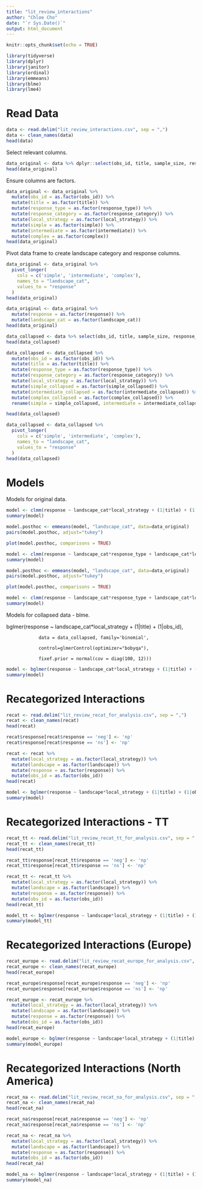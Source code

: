 ```yaml
---
title: "lit_review_interactions"
author: "Chloe Cho"
date: "`r Sys.Date()`"
output: html_document
---
```


```r

knitr::opts_chunk$set(echo = TRUE)

library(tidyverse)
library(dplyr)
library(janitor)
library(ordinal)
library(emmeans)
library(blme)
library(lme4)

```

# Read Data 

```r

data <- read.delim("lit_review_interactions.csv", sep = ",")
data <- clean_names(data)
head(data)

```

Select relevant columns. 

```r

data_original <- data %>% dplyr::select(obs_id, title, sample_size, response_type, response_category, local_strategy, simple, intermediate, complex)
head(data_original)

```

Ensure columns are factors. 

```r

data_original <- data_original %>% 
  mutate(obs_id = as.factor(obs_id)) %>%
  mutate(title = as.factor(title)) %>% 
  mutate(response_type = as.factor(response_type)) %>% 
  mutate(response_category = as.factor(response_category)) %>% 
  mutate(local_strategy = as.factor(local_strategy)) %>% 
  mutate(simple = as.factor(simple)) %>% 
  mutate(intermediate = as.factor(intermediate)) %>% 
  mutate(complex = as.factor(complex))
head(data_original)

```

Pivot data frame to create landscape category and response columns.

```r

data_original <- data_original %>% 
  pivot_longer(
    cols = c('simple', 'intermediate', 'complex'), 
    names_to = "landscape_cat", 
    values_to = "response"
  )
head(data_original)

```

```r

data_original <- data_original %>% 
  mutate(response = as.factor(response)) %>%
  mutate(landscape_cat = as.factor(landscape_cat))
head(data_original)

```

```r

data_collapsed <- data %>% select(obs_id, title, sample_size, response_type, response_category, local_strategy, simple_collapsed, intermediate_collapsed, complex_collapsed)
head(data_collapsed)

```

```r

data_collapsed <- data_collapsed %>% 
  mutate(obs_id = as.factor(obs_id)) %>%
  mutate(title = as.factor(title)) %>% 
  mutate(response_type = as.factor(response_type)) %>% 
  mutate(response_category = as.factor(response_category)) %>% 
  mutate(local_strategy = as.factor(local_strategy)) %>% 
  mutate(simple_collapsed = as.factor(simple_collapsed)) %>% 
  mutate(intermediate_collapsed = as.factor(intermediate_collapsed)) %>% 
  mutate(complex_collapsed = as.factor(complex_collapsed)) %>%
  rename(simple = simple_collapsed, intermediate = intermediate_collapsed, complex = complex_collapsed)

head(data_collapsed)

```

```r

data_collapsed <- data_collapsed %>% 
  pivot_longer(
    cols = c('simple', 'intermediate', 'complex'), 
    names_to = "landscape_cat", 
    values_to = "response"
  )
head(data_collapsed)

```

# Models

Models for original data. 

```r

model <- clmm(response ~ landscape_cat*local_strategy + (1|title) + (1|local_strategy), data = data_original)	
summary(model)

```

```r

model.posthoc <- emmeans(model, "landscape_cat", data=data_original)
pairs(model.posthoc, adjust="tukey")

```

```r

plot(model.posthoc, comparisons = TRUE)

```


```r

model <- clmm(response ~ landscape_cat*response_type + landscape_cat*local_strategy + (1|title), data = data_original)	
summary(model)

```

```r

model.posthoc <- emmeans(model, "landscape_cat", data=data_original)
pairs(model.posthoc, adjust="tukey")

```

```r

plot(model.posthoc, comparisons = TRUE)

```


```r

model <- clmm(response ~ landscape_cat*response_type + landscape_cat*local_strategy + (1|title), data = data_original, weights = sample_size)	
summary(model)

```

Models for collapsed data - blme.

bglmer(response ~ landscape_cat*local_strategy + (1|title) + (1|obs_id),

                data = data_collapsed, family='binomial',

                control=glmerControl(optimizer="bobyqa"),

                fixef.prior = normal(cov = diag(100, 12)))

```r

model <- bglmer(response ~ landscape_cat*local_strategy + (1|title) + (1|obs_id), data = data_collapsed, family='binomial', control=glmerControl(optimizer="bobyqa"), fixef.prior = normal(cov = diag(100, 12)))	
summary(model)

```

# Recategorized Interactions

```r

recat <- read.delim("lit_review_recat_for_analysis.csv", sep = ",")
recat <- clean_names(recat)
head(recat)

```

```r

recat$response[recat$response == 'neg'] <- 'np'
recat$response[recat$response == 'ns'] <- 'np'

```

```r

recat <- recat %>% 
  mutate(local_strategy = as.factor(local_strategy)) %>%
  mutate(landscape = as.factor(landscape)) %>% 
  mutate(response = as.factor(response)) %>%
  mutate(obs_id = as.factor(obs_id))
head(recat)

```

```r

model <- bglmer(response ~ landscape*local_strategy + (1|title) + (1|obs_id), data = recat, family='binomial', control=glmerControl(optimizer="bobyqa"), fixef.prior = normal(cov = diag(100, 12)))	
summary(model)

```

# Recategorized Interactions - TT

```r

recat_tt <- read.delim("lit_review_recat_tt_for_analysis.csv", sep = ",")
recat_tt <- clean_names(recat_tt)
head(recat_tt)

```

```r

recat_tt$response[recat_tt$response == 'neg'] <- 'np'
recat_tt$response[recat_tt$response == 'ns'] <- 'np'

```

```r

recat_tt <- recat_tt %>% 
  mutate(local_strategy = as.factor(local_strategy)) %>%
  mutate(landscape = as.factor(landscape)) %>% 
  mutate(response = as.factor(response)) %>%
  mutate(obs_id = as.factor(obs_id))
head(recat_tt)

```

```r

model_tt <- bglmer(response ~ landscape*local_strategy + (1|title) + (1|obs_id), data = recat_tt, family='binomial', control=glmerControl(optimizer="bobyqa"), fixef.prior = normal(cov = diag(100, 8)))	
summary(model_tt)

```

# Recategorized Interactions (Europe)

```r

recat_europe <- read.delim("lit_review_recat_europe_for_analysis.csv", sep = ",")
recat_europe <- clean_names(recat_europe)
head(recat_europe)

```

```r

recat_europe$response[recat_europe$response == 'neg'] <- 'np'
recat_europe$response[recat_europe$response == 'ns'] <- 'np'

```

```r

recat_europe <- recat_europe %>% 
  mutate(local_strategy = as.factor(local_strategy)) %>%
  mutate(landscape = as.factor(landscape)) %>% 
  mutate(response = as.factor(response)) %>%
  mutate(obs_id = as.factor(obs_id))
head(recat_europe)

```

```r

model_europe <- bglmer(response ~ landscape*local_strategy + (1|title) + (1|obs_id), data = recat_europe, family='binomial', control=glmerControl(optimizer="bobyqa"), fixef.prior = normal(cov = diag(100, 8)))	
summary(model_europe)

```

# Recategorized Interactions (North America)

```r

recat_na <- read.delim("lit_review_recat_na_for_analysis.csv", sep = ",")
recat_na <- clean_names(recat_na)
head(recat_na)

```

```r

recat_na$response[recat_na$response == 'neg'] <- 'np'
recat_na$response[recat_na$response == 'ns'] <- 'np'

```

```r

recat_na <- recat_na %>% 
  mutate(local_strategy = as.factor(local_strategy)) %>%
  mutate(landscape = as.factor(landscape)) %>% 
  mutate(response = as.factor(response)) %>%
  mutate(obs_id = as.factor(obs_id))
head(recat_na)

```

```r

model_na <- bglmer(response ~ landscape*local_strategy + (1|title) + (1|obs_id), data = recat_na, family='binomial', control=glmerControl(optimizer="bobyqa"), fixef.prior = normal(cov = diag(100, 12)))	
summary(model_na)

```





